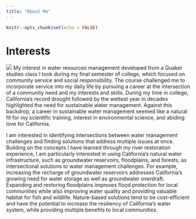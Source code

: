 ```yaml
---
title: "About Me"
---
```


```r
knitr::opts_chunk$set(echo = FALSE)
```
# Interests
![](/Users/alliehacker/Desktop/Bren/Winter_2021/Advanced Data/personal_website/NF_Cosumnes.jpg)
My interest in water resources management developed from a Quaker studies class I took during my final semester of college, which focused on community service and social responsibility. The course challenged me to incorporate service into my daily life by pursuing a career at the intersection of a community need and my interests and skills. During my time in college, California’s record drought followed by the wettest year in decades highlighted the need for sustainable water management. Against this backdrop, a career in sustainable water management seemed like a natural fit for my scientific training, interest in environmental science, and abiding love for California.

I am interested in identifying intersections between water management challenges and finding solutions that address multiple issues at once. Building on the concepts I have learned through my river restoration experience, I am particularly interested in using California’s natural water infrastructure, such as groundwater reservoirs, floodplains, and forests, as intersectional solutions to water management challenges. For example, increasing the recharge of groundwater reservoirs addresses California’s growing need for water storage as well as groundwater overdraft. Expanding and restoring floodplains improves flood protection for local communities while also improving water quality and providing valuable habitat for fish and wildlife. Nature-based solutions tend to be cost-efficient and have the potential to increase the resiliency of California’s water system, while providing multiple benefits to local communities.

